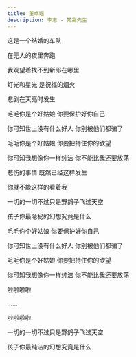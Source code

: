 ```yaml
---
title: 董卓瑶
description: 李志 - 梵高先生
---
```


这是一个结婚的车队

在无人的夜里奔跑

我观望着找不到新郎在哪里

灯光和星光 是祝福的烟火

悲剧在天亮时发生



毛毛你是个好姑娘 你要保护好你自己

你可知世上没有什么好人 你别被他们都骗了

毛毛你是个好姑娘 你要把持住你的欲望

你可知我想像你一样纯洁 你不能比我还要放荡

悲伤的事情 既然已经这样发生

你就不能这样的看着我

一切的一切不过只是野鸽子飞过天空

孩子你最隐秘的幻想究竟是什么

毛毛你个好姑娘 你要保护好你自己

你可知世上没有什么好人 你别被他们都骗了

毛毛你是个好姑娘 你要把持住你的欲望

你可知我想像你一样纯洁 你不能比我还要放荡

啦啦啦啦

......

啦啦啦啦



一切的一切不过只是野鸽子飞过天空

孩子你最纯洁的幻想究竟是什么
